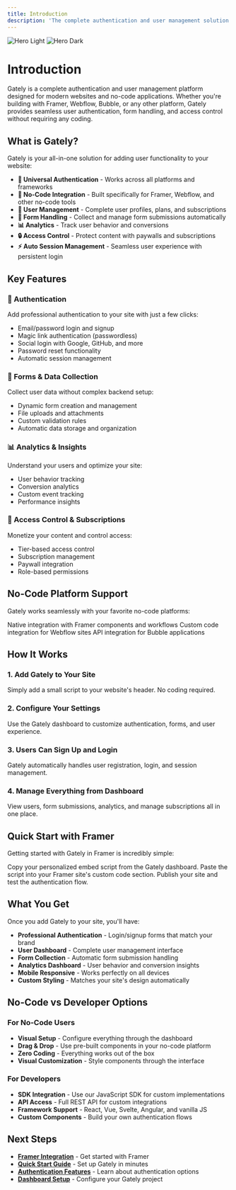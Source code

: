 ```yaml
---
title: Introduction
description: 'The complete authentication and user management solution for no-code platforms and custom websites'
---
```


<img
  className="block dark:hidden"
  src="/images/hero-light.svg"
  alt="Hero Light"
/>
<img
  className="hidden dark:block"
  src="/images/hero-dark.svg"
  alt="Hero Dark"
/>

# Introduction

Gately is a complete authentication and user management platform designed for modern websites and no-code applications. Whether you're building with Framer, Webflow, Bubble, or any other platform, Gately provides seamless user authentication, form handling, and access control without requiring any coding.

## What is Gately?

Gately is your all-in-one solution for adding user functionality to your website:

- **🔐 Universal Authentication** - Works across all platforms and frameworks
- **🎨 No-Code Integration** - Built specifically for Framer, Webflow, and other no-code tools
- **👥 User Management** - Complete user profiles, plans, and subscriptions
- **📝 Form Handling** - Collect and manage form submissions automatically
- **📊 Analytics** - Track user behavior and conversions
- **🔒 Access Control** - Protect content with paywalls and subscriptions
- **⚡ Auto Session Management** - Seamless user experience with persistent login

## Key Features

### 🔐 Authentication
Add professional authentication to your site with just a few clicks:
- Email/password login and signup
- Magic link authentication (passwordless)
- Social login with Google, GitHub, and more
- Password reset functionality
- Automatic session management

### 📝 Forms & Data Collection
Collect user data without complex backend setup:
- Dynamic form creation and management
- File uploads and attachments
- Custom validation rules
- Automatic data storage and organization

### 📊 Analytics & Insights
Understand your users and optimize your site:
- User behavior tracking
- Conversion analytics
- Custom event tracking
- Performance insights

### 🎯 Access Control & Subscriptions
Monetize your content and control access:
- Tier-based access control
- Subscription management
- Paywall integration
- Role-based permissions

## No-Code Platform Support

Gately works seamlessly with your favorite no-code platforms:

<CardGroup cols={3}>
  <Card title="Framer" icon="framer">
    Native integration with Framer components and workflows
  </Card>
  <Card title="Webflow" icon="webflow">
    Custom code integration for Webflow sites
  </Card>
  <Card title="Bubble" icon="bubble">
    API integration for Bubble applications
  </Card>
</CardGroup>

## How It Works

### 1. Add Gately to Your Site
Simply add a small script to your website's header. No coding required.

### 2. Configure Your Settings
Use the Gately dashboard to customize authentication, forms, and user experience.

### 3. Users Can Sign Up and Login
Gately automatically handles user registration, login, and session management.

### 4. Manage Everything from Dashboard
View users, form submissions, analytics, and manage subscriptions all in one place.

## Quick Start with Framer

Getting started with Gately in Framer is incredibly simple:

<Steps>
  <Step title="Get Your Embed Code">
    Copy your personalized embed script from the Gately dashboard.
  </Step>
  <Step title="Add to Framer">
    Paste the script into your Framer site's custom code section.
  </Step>
  <Step title="Publish & Test">
    Publish your site and test the authentication flow.
  </Step>
</Steps>

## What You Get

Once you add Gately to your site, you'll have:

- **Professional Authentication** - Login/signup forms that match your brand
- **User Dashboard** - Complete user management interface
- **Form Collection** - Automatic form submission handling
- **Analytics Dashboard** - User behavior and conversion insights
- **Mobile Responsive** - Works perfectly on all devices
- **Custom Styling** - Matches your site's design automatically

## No-Code vs Developer Options

### For No-Code Users
- **Visual Setup** - Configure everything through the dashboard
- **Drag & Drop** - Use pre-built components in your no-code platform
- **Zero Coding** - Everything works out of the box
- **Visual Customization** - Style components through the interface

### For Developers
- **SDK Integration** - Use our JavaScript SDK for custom implementations
- **API Access** - Full REST API for custom integrations
- **Framework Support** - React, Vue, Svelte, Angular, and vanilla JS
- **Custom Components** - Build your own authentication flows

## Next Steps

- **[Framer Integration](/docs/framer)** - Get started with Framer
- **[Quick Start Guide](/docs/quickstart)** - Set up Gately in minutes
- **[Authentication Features](/docs/authentication)** - Learn about authentication options
- **[Dashboard Setup](https://app.usegately.com)** - Configure your Gately project